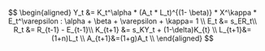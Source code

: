 $$
\begin{aligned}
Y_t &= K_t^\alpha  * (A_t * L_t)^{(1- \beta)} * X^\kappa * E_t^\varepsilon : \alpha + \beta + \varepsilon + \kappa= 1 \\
E_t &= s_ER_t\\
R_t &= R_{t-1} - E_{t-1}\\
K_{t+1} &= s_KY_t + (1-\delta)K_{t} \\
L_{t+1}&=(1+n)L_t \\
A_{t+1}&=(1+g)A_t \\
\end{aligned}
$$